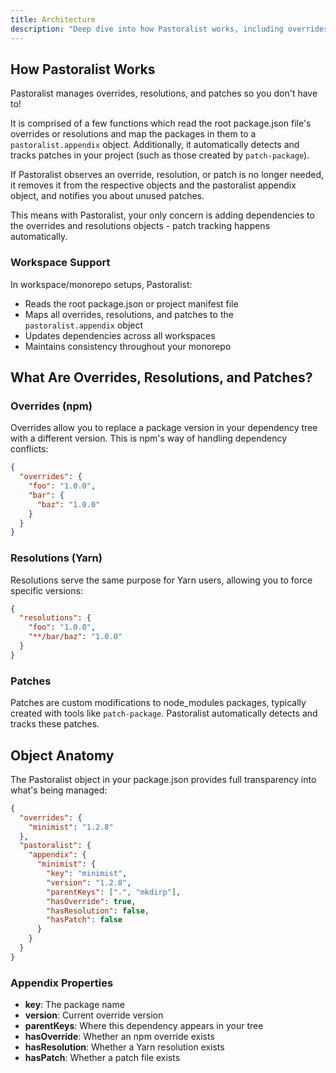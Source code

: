 ```yaml
---
title: Architecture
description: "Deep dive into how Pastoralist works, including overrides, resolutions, patches, and the object anatomy"
---
```



## How Pastoralist Works

<ReviewFlow client:only="react" />

Pastoralist manages overrides, resolutions, and patches so you don't have to!

It is comprised of a few functions which read the root package.json file's overrides or resolutions and map the packages in them to a `pastoralist.appendix` object. Additionally, it automatically detects and tracks patches in your project (such as those created by `patch-package`).

If Pastoralist observes an override, resolution, or patch is no longer needed, it removes it from the respective objects and the pastoralist appendix object, and notifies you about unused patches.

This means with Pastoralist, your only concern is adding dependencies to the overrides and resolutions objects - patch tracking happens automatically.

### Workspace Support

In workspace/monorepo setups, Pastoralist:
- Reads the root package.json or project manifest file
- Maps all overrides, resolutions, and patches to the `pastoralist.appendix` object
- Updates dependencies across all workspaces
- Maintains consistency throughout your monorepo

## What Are Overrides, Resolutions, and Patches?

### Overrides (npm)

Overrides allow you to replace a package version in your dependency tree with a different version. This is npm's way of handling dependency conflicts:

```json
{
  "overrides": {
    "foo": "1.0.0",
    "bar": {
      "baz": "1.0.0"
    }
  }
}
```

### Resolutions (Yarn)

Resolutions serve the same purpose for Yarn users, allowing you to force specific versions:

```json
{
  "resolutions": {
    "foo": "1.0.0",
    "**/bar/baz": "1.0.0"
  }
}
```

### Patches

Patches are custom modifications to node_modules packages, typically created with tools like `patch-package`. Pastoralist automatically detects and tracks these patches.

## Object Anatomy

The Pastoralist object in your package.json provides full transparency into what's being managed:

```json
{
  "overrides": {
    "minimist": "1.2.8"
  },
  "pastoralist": {
    "appendix": {
      "minimist": {
        "key": "minimist",
        "version": "1.2.8",
        "parentKeys": [".", "mkdirp"],
        "hasOverride": true,
        "hasResolution": false,
        "hasPatch": false
      }
    }
  }
}
```

### Appendix Properties

- **key**: The package name
- **version**: Current override version
- **parentKeys**: Where this dependency appears in your tree
- **hasOverride**: Whether an npm override exists
- **hasResolution**: Whether a Yarn resolution exists
- **hasPatch**: Whether a patch file exists